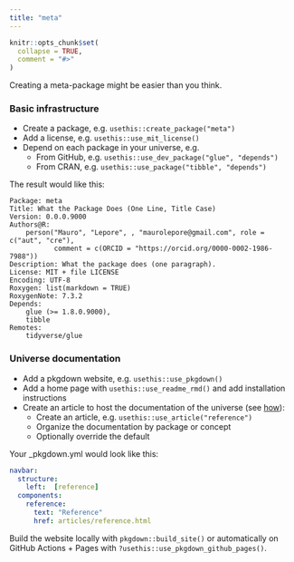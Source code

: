 ```yaml
---
title: "meta"
---
```


```r
knitr::opts_chunk$set(
  collapse = TRUE,
  comment = "#>"
)
```

Creating a meta-package might be easier than you think.

### Basic infrastructure

* Create a package, e.g. `usethis::create_package("meta")`
* Add a license, e.g. `usethis::use_mit_license()`
* Depend on each package in your universe, e.g.
  - From GitHub, e.g. `usethis::use_dev_package("glue", "depends")`
  - From CRAN, e.g. `usethis::use_package("tibble", "depends")`

The result would like this:

```
Package: meta
Title: What the Package Does (One Line, Title Case)
Version: 0.0.0.9000
Authors@R: 
    person("Mauro", "Lepore", , "maurolepore@gmail.com", role = c("aut", "cre"),
           comment = c(ORCID = "https://orcid.org/0000-0002-1986-7988"))
Description: What the package does (one paragraph).
License: MIT + file LICENSE
Encoding: UTF-8
Roxygen: list(markdown = TRUE)
RoxygenNote: 7.3.2
Depends: 
    glue (>= 1.8.0.9000),
    tibble
Remotes:  
    tidyverse/glue
```

### Universe documentation

* Add a pkgdown website, e.g. `usethis::use_pkgdown()`
* Add a home page with `usethis::use_readme_rmd()` and add installation instructions
* Create an article to host the documentation of the universe (see [how](https://maurolepore.github.io/dverse/articles/start.html)):
  - Create an article, e.g. `usethis::use_article("reference")`
  - Organize the documentation by package or concept
  - Optionally override the default 
  
Your _pkgdown.yml would look like this:

```yaml
navbar:
  structure:
    left:  [reference]
  components:
    reference:
      text: "Reference"
      href: articles/reference.html
```

Build the website locally with `pkgdown::build_site()` or automatically on
GitHub Actions + Pages with `?usethis::use_pkgdown_github_pages()`.
